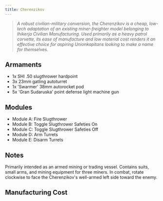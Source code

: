 ```yaml
---
title: Cherenzikov
---
```



> *A robust civilian-military conversion, the Cherenzikov is a cheap, low-tech adaptation of an existing miner-freighter model belonging to Ihikerja Civilian Manufacturing. Used primarily as a heavy patrol corvette, its ease of manufacture and low material cost renders it an effective choice for aspiring Unionkapitans looking to make a name for themselves.*


## Armaments
* 1x SHI .50 slugthrower hardpoint
* 3x 23mm gatling autoturret
* 1x 'Swarmer' 38mm autorocket pod
* 5x 'Gran Sudaruska' point defense light machine gun


## Modules
* Module A: Fire Slugthrower
* Module B: Toggle Slugthrower Safeties On
* Module C: Toggle Slugthrower Safeties Off
* Module D: Arm Turrets
* Module E: Disarm Turrets


## Notes

Primarily intended as an armed mining or trading vessel. Contains suits, small arms, and mining equipment for three miners. In combat, rotate clockwise to face the Cherenzikov's well-armed left side toward the enemy.


## Manufacturing Cost

<ShipCost shipName={frontmatter.title} />